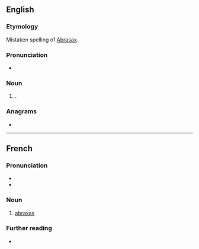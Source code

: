 {{also|Abraxas}}
==English==
{{wikipedia}}

===Etymology===
Mistaken spelling of [[Abrasax]].

===Pronunciation===
* {{a|US}} {{IPA|en|/əˈbɹæk.səs/}}

===Noun===
{{en-noun}}

# {{lb|en|gnosticism|historical}} {{n-g|A transcription of [[Abrasax]]}}<!--(a [[mystical]] word used as a [[charm]] and [[engraved]] on gems among some Greek Gnostics)-->.

===Anagrams===
* {{anagrams|en|a=aaabrsx|Abrasax}}

----

==French==

===Pronunciation===
* {{fr-IPA|abraxass}}
* {{audio|fr|LL-Q150 (fra)-Lyokoï-abraxas.wav|Audio}}

===Noun===
{{fr-noun|m}}

# {{lb|fr|gnosticism|historical}} [[#Noun|abraxas]]

===Further reading===
* {{R:TLFi}}